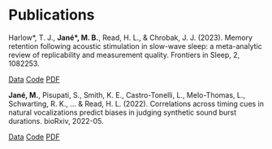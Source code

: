 # Publications


Harlow\*, T. J., **Jané\*, M. B.**, Read, H. L., & Chrobak, J. J. (2023). Memory retention following acoustic stimulation in slow-wave sleep: a meta-analytic review of replicability and measurement quality. Frontiers in Sleep, 2, 1082253.

[Data](MatthewBJane.github.io/project-data-code/acoustic_stimulation_and_memory/data){.btn .btn-outline-success .btn role="button" data-toggle="data" title="Data File"} 
[Code](MatthewBJane.github.io/project-data-code/acoustic_stimulation_and_memory/analysis){.btn .btn-outline-success .btn role="button" data-toggle="code" title="Analysis Code"}
[PDF](manuscripts/Harlow2023_Frontiers.pdf){.btn .btn-outline-success .btn role="button" data-toggle="pdf" title="PDF of Manuscript"}


**Jané, M.**, Pisupati, S., Smith, K. E., Castro-Tonelli, L., Melo-Thomas, L., Schwarting, R. K., ... & Read, H. L. (2022). Correlations across timing cues in natural vocalizations predict biases in judging synthetic sound burst durations. bioRxiv, 2022-05.

[Data](https://codeocean.com/capsule/8495056/tree){.btn .btn-outline-success .btn role="button" data-toggle="data" title="Data File"} 
[Code](https://codeocean.com/capsule/8495056/tree){.btn .btn-outline-success .btn role="button" data-toggle="code" title="Analysis Code"}
[PDF](manuscripts/Jane2022_BioArxiv.pdf){.btn .btn-outline-success .btn role="button" data-toggle="pdf" title="PDF of Manuscript"}